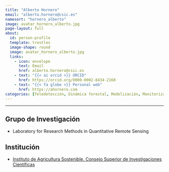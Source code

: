 ```yaml
---
title: "Alberto Hornero"
email: "alberto.hornero@csic.es"  
namesort: "hornero_alberto"
image: avatar_hornero_alberto.jpg
page-layout: full
about: 
  id: person-profile
  template: trestles
  image-shape: round
  image: avatar_hornero_alberto.jpg
  links:
    - icon: envelope
      text: Email
      href: alberto.hornero@csic.es
    - text: "{{< ai orcid >}} ORCID"
      href: https://orcid.org/0000-0002-8434-2168
    - text: "{{< fa globe >}} Personal web"
      href: https://ahornero.com
categories: [Teledetección, Dinámica forestal, Modelización, Monitorización]
---
```

 
<hr>

:::{#person-profile}

## Grupo de Investigación
- Laboratory for Research Methods in Quantitative Remote Sensing

## Institución
- [Instituto de Agricultura Sostenible. Consejo Superior de Investigaciones Científicas](https://www.ias.csic.es/)

:::
